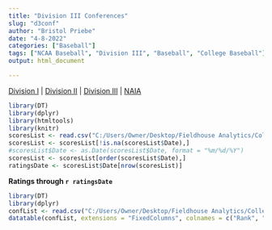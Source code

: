 ```yaml
---
title: "Division III Conferences"
slug: "d3conf"
author: "Bristol Priebe"
date: "4-8-2022"
categories: ["Baseball"]
tags: ["NCAA Baseball", "Division III", "Baseball", "College Baseball"]
output: html_document

---
```


[Division I](https://fieldhouseanalytics.com/d1conf/) | [Division II](https://fieldhouseanalytics.com/d2conf/) | [Division III](https://fieldhouseanalytics.com/d3conf/) |
[NAIA](https://fieldhouseanalytics.com/naiaconf/)

```r
library(DT)
library(dplyr)
library(htmltools)
library(knitr)
scoresList <- read.csv("C:/Users/Owner/Desktop/Fieldhouse Analytics/College Baseball/2022 Massey Scores.csv")
scoresList <- scoresList[!is.na(scoresList$Date),]
#scoresList$Date <- as.Date(scoresList$Date, format = "%m/%d/%Y")
scoresList <- scoresList[order(scoresList$Date),]
ratingsDate <- scoresList$Date[nrow(scoresList)]
```

**Ratings through `r ratingsDate`**


```r
library(DT)
library(dplyr)
confList <- read.csv("C:/Users/Owner/Desktop/Fieldhouse Analytics/College Baseball/2022 CUrrent Average Rating By Conference - D-III.csv")
datatable(confList, extensions = "FixedColumns", colnames = c("Rank", "Conference", "Avg Rating"), rownames = FALSE, class = "cell-border stripe", width = '400px', options = list(columnDefs = list(list(className = "dt-center", targets = c(0,2))), pageLength = 45, scrollX = TRUE, scrollY = '700px')) %>% formatRound("AvgRating", digits = 2)

```


